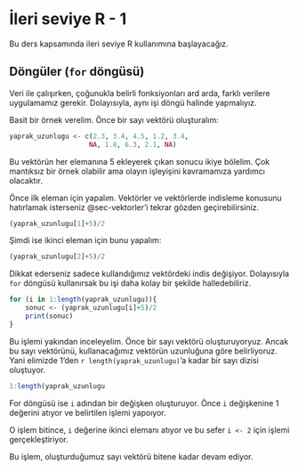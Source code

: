# İleri seviye R - 1

Bu ders kapsamında ileri seviye R kullanımına başlayacağız.

## Döngüler (`for` döngüsü)

Veri ile çalışırken, çoğunukla belirli fonksiyonları ard arda, farklı verilere uygulamamız gerekir. Dolayısıyla, aynı işi döngü halinde yapmalıyız.

Basit bir örnek verelim. Önce bir sayı vektörü oluşturalım:

```r
yaprak_uzunlugu <- c(2.3, 3.4, 4.5, 1.2, 3.4, 
                    NA, 1.8, 6.3, 2.1, NA)
```

Bu vektörün her elemanına 5 ekleyerek çıkan sonucu ikiye bölelim. Çok mantıksız bir örnek olabilir ama olayın işleyişini kavramamıza yardımcı olacaktır.

Önce ilk eleman için yapalım. Vektörler ve vektörlerde indisleme konusunu hatırlamak isterseniz @sec-vektorler'i tekrar gözden geçirebilirsiniz.

```r
(yaprak_uzunlugu[1]+5)/2
```

Şimdi ise ikinci eleman için bunu yapalım:

```r
(yaprak_uzunlugu[2]+5)/2
```

Dikkat ederseniz sadece kullandığımız vektördeki indis değişiyor. Dolayısıyla `for` döngüsü kullanırsak bu işi daha kolay bir şekilde halledebiliriz.

```r
for (i in 1:length(yaprak_uzunlugu)){
    sonuc <- (yaprak_uzunlugu[i]+5)/2
    print(sonuc)
}
```

Bu işlemi yakından inceleyelim. Önce bir sayı vektörü oluşturuyoryuz. Ancak bu sayı vektörünü, kullanacağımız vektörün uzunluğuna göre belirliyoruz. Yani elimizde 1'den `r length(yaprak_uzunlugu)`'a kadar bir sayı dizisi oluştuyor. 

```r
1:length(yaprak_uzunlugu
```

For döngüsü ise `i` adından bir değişken oluşturuyor. Önce `i` değişkenine 1 değerini atıyor ve belirtilen işlemi yapoıyor.

O işlem bitince, `i` değerine ikinci elemanı atıyor ve bu sefer `i <- 2` için işlemi gerçekleştiriyor.

Bu işlem, oluşturduğumuz sayı vektörü bitene kadar devam ediyor.